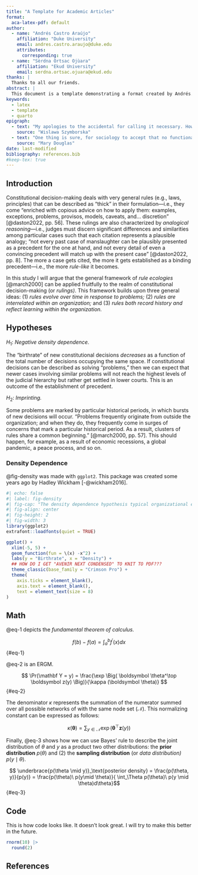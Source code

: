 ```yaml
---
title: "A Template for Academic Articles"
format:
  aca-latex-pdf: default
author: 
  - name: "Andrés Castro Araújo"
    affiliation: "Duke University"
    email: andres.castro.araujo@duke.edu
    attributes:
      corresponding: true
  - name: "Sèrdna Ortsac Ojùara"
    affiliation: "Ekud University"
    email: serdna.ortsac.ojuara@ekud.edu
thanks: |
  Thanks to all our friends.
abstract: |
  This document is a template demonstrating a format created by Andrés. Abstracts tend to be much longer by a lot. This is one last sentence.
keywords: 
  - latex
  - template
  - quarto
epigraph:
  - text: "My apologies to the accidental for calling it necessary. However, apologies to necessity if I happen to be wrong."
    source: "Wislawa Szymborska"
  - text: "One thing is sure, for sociology to accept that no functionalist arguments work is like cutting off one’s nose to spite one’s face."
    source: "Mary Douglas"
date: last-modified
bibliography: references.bib
#keep-tex: true
---
```


## Introduction

Constitutional decision-making deals with very general rules (e.g., laws, principles) that can be described as "thick" in their formulation---i.e., they come "enriched with copious advice on how to apply them: examples, exceptions, problems, provisos, models, caveats, and... discretion" [@daston2022, pp. 56]. These rulings are also characterized by *analogical reasoning---*i.e., judges must discern significant differences and similarities among particular cases such that each citation represents a plausible analogy; "not every past case of manslaughter can be plausibly presented as a precedent for the one at hand, and not every detail of even a convincing precedent will match up with the present case" [@daston2022, pp. 8]. The more a case gets cited, the more it gets established as a binding precedent---i.e., the more *rule-like* it becomes.

In this study I will argue that the general framework of *rule ecologies* [@march2000] can be applied fruitfully to the realm of constitutional decision-making (or *rulings)*. This framework builds upon three general ideas: (1) *rules evolve over time in response to problems;* (2) *rules are interrelated within an organization;* and (3) *rules both record history and reflect learning within the organization.*

## Hypotheses

$H_1:$ *Negative density dependence.*

The "birthrate" of new constitutional decisions *decreases* as a function of the total number of decisions occupying the same space. If constitutional decisions can be described as solving "problems," then we can expect that newer cases involving similar problems will not reach the highest levels of the judicial hierarchy but rather get settled in lower courts. This is an outcome of the establishment of precedent.

$H_2:$ *Imprinting.*

Some problems are marked by particular historical periods, in which bursts of new decisions will occur. "Problems frequently originate from outside the organization; and when they do, they frequently come in surges of concerns that mark a particular historical period. As a result, clusters of rules share a common beginning." [@march2000, pp. 57]. This should happen, for example, as a result of economic recessions, a global pandemic, a peace process, and so on.

### Density Dependence

@fig-density was made with `ggplot2`. This package was created some years ago by Hadley Wickham [-@wickham2016].

```r
#| echo: false
#| label: fig-density
#| fig-cap: "The density dependence hypothesis typical organizational ecology [e.g., @hannan1977]"
#| fig-align: center
#| fig-height: 2
#| fig-width: 3
library(ggplot2)
extrafont::loadfonts(quiet = TRUE)

ggplot() +
  xlim(-5, 5) +
  geom_function(fun = \(x) -x^2) +
  labs(y = "Birthrate", x = "Density") + 
  ## HOW DO I GET "AVENIR NEXT CONDENSED" TO KNIT TO PDF???
  theme_classic(base_family = "Crimson Pro") +
  theme(
    axis.ticks = element_blank(), 
    axis.text = element_blank(), 
    text = element_text(size = 8)
)
```

## Math

@eq-1 depicts the *fundamental theorem of calculus.*

$$
f(b) - f(a) = \int_a^b f^\prime (x) dx
$$ {#eq-1}

@eq-2 is an ERGM.

$$
\Pr(\mathbf Y = y)  = \frac{\exp \Big( 
\boldsymbol \theta^\top \boldsymbol z(y) \Big)}{\kappa (\boldsymbol \theta)} 
$$ {#eq-2}

The denominator $\kappa$ represents the summation of the numerator summed over all possible networks of with the same node set $(\mathcal N)$. This normalizing constant can be expressed as follows:

$$
\kappa(\boldsymbol \theta) = \sum_{y \in \mathcal N} \exp \Big(\boldsymbol \theta^\top \boldsymbol z(y) \Big)
$$

Finally, @eq-3 shows how we can use Bayes' rule to describe the joint distribution of $\theta$ and $y$ as a product two other distributions: the **prior distribution** $p(\theta)$ and (2) the **sampling distribution** (or *data distribution)* $p(y \mid \theta)$.

$$
\underbrace{p(\theta \mid y)}_\text{posterior density} = \frac{p(\theta, y)}{p(y)} = \frac{p(\theta)\ p(y\mid \theta)}{ \int_\Theta p(\theta)\ p(y \mid \theta)d\theta}$$ {#eq-3}

## Code

This is how code looks like. It doesn't look great. I will try to make this better in the future.

```r
rnorm(10) |> 
  round(2)
```

## References

